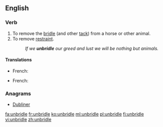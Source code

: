 ==English==

===Verb===
{{en-verb|unbridles|unbridling|unbridled|unbridled}}

# To remove the [[bridle]] (and other [[tack]]) from a horse or other animal.
# To remove [[restraint]].
#: ''If we '''unbridle''' our greed and lust we will be nothing but animals.''

====Translations====
{{trans-top|To remove the bridle}}
* French: {{t+|fr|débrider}}
{{trans-mid}}
{{trans-bottom}}
{{trans-top|To remove restraint}}
* French: {{t+|fr|débrider}}
{{trans-mid}}
{{trans-bottom}}

===Anagrams===
* [[Dubliner#English|Dubliner]]

[[fa:unbridle]]
[[fr:unbridle]]
[[ko:unbridle]]
[[ml:unbridle]]
[[pl:unbridle]]
[[fi:unbridle]]
[[vi:unbridle]]
[[zh:unbridle]]